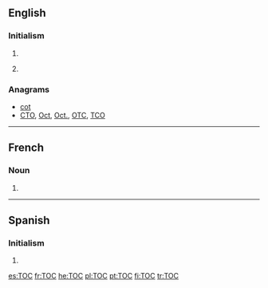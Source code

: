 {{also|toc|tóc|toć|tộc}}
==English==
{{wikipedia}}

===Initialism===
{{en-initialism}}

# {{initialism of|table of contents|Table of Contents}}
# {{context|British|rail transport|lang=en}} {{initialism of|[[train operating company]]}}

===Anagrams===
* [[cot#English|cot]]
* [[CTO#English|CTO]], [[Oct#English|Oct]], [[Oct.#English|Oct.]], [[OTC#English|OTC]], [[TCO#English|TCO]]

----

==French==

===Noun===
{{fr-noun|m|inv}}

# {{initialism of|trouble obsessionnel compulsif|lang=fr}}

----

==Spanish==

===Initialism===
{{head|es|initialism}}

# {{initialism of|trastorno obsesivo-compulsivo|'''T'''rastorno '''o'''bsesivo-'''c'''ompulsivo|lang=es}}

[[es:TOC]]
[[fr:TOC]]
[[he:TOC]]
[[pl:TOC]]
[[pt:TOC]]
[[fi:TOC]]
[[tr:TOC]]